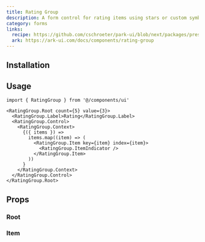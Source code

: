 ```yaml
---
title: Rating Group
description: A form control for rating items using stars or custom symbols.
category: forms
links:
  recipe: https://github.com/cschroeter/park-ui/blob/next/packages/preset/src/recipes/rating-group.ts
  ark: https://ark-ui.com/docs/components/rating-group
---
```


<ComponentExample name="basic" />

## Installation

<InstallationGuide />

## Usage

```tsx
import { RatingGroup } from '@/components/ui'
```

```tsx
<RatingGroup.Root count={5} value={3}>
  <RatingGroup.Label>Rating</RatingGroup.Label>
  <RatingGroup.Control>
    <RatingGroup.Context>
      {({ items }) =>
        items.map((item) => (
          <RatingGroup.Item key={item} index={item}>
            <RatingGroup.ItemIndicator />
          </RatingGroup.Item>
        ))
      }
    </RatingGroup.Context>
  </RatingGroup.Control>
</RatingGroup.Root>
```

## Props

### Root

<PropsTable part="Root" />

### Item

<PropsTable part="Item" />